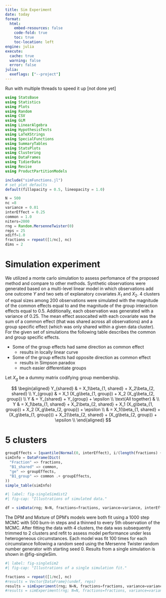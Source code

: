 ```yaml
---
title: Sim Experiment
date: today
format:
  html:
    embed-resources: false
    code-fold: true
    toc: true
    toc-location: left
engine: julia
execute: 
  cache: true
  warning: false
  error: false
julia:
  exeflags: ["--project"]
---
```


Run with multiple threads to speed it up [not done yet]


```julia
using StatsBase
using Statistics
using Plots
using Random
using CSV
using GLM
using LinearAlgebra
using HypothesisTests
using LaTeXStrings
using SpecialFunctions
using SummaryTables 
using StatsPlots
using Clustering
using DataFrames
using TidierData
using Revise
using ProductPartitionModels

include("simFunctions.jl")
# set plot defaults
default(fillopacity = 0.5, lineopacity = 1.0)
```


```julia
N = 500
nc =8 
variance = 0.01
interEffect = 0.25
common = 1.0
niters=2000
rng = Random.MersenneTwister(0)
reps = 25
xdiff=1.0
fractions = repeat([1/nc], nc)
dims = 2
```

# Simulation experiment

We utilized a monte carlo simulation to assess perfomance of the proposed method and compare to other methods.
Synthetic observations were generated based on a multi-level linear model in which observations add one outcome $Y$ and two sets of explanatory covariates $X_1$ and $X_2$.
4 clusters of equal sizes among 200 observations were simulated with the magnitude of the common effects equal to and the magnitude of the group interaction effects equal to 0.5.
Additionally, each observation was generated with a variance of 0.25. 
The mean effect assocaited with each covariate was the sum of a common effect (that was shared across all observations) and a group specific effect (which was only shared within a given data cluster).
For the given set of simulations the following table describes the common and group specific effects.

- Some of the group effects had same direction as common effect
  - results in locally linear curve
- Some of the group effects had opposite direction as common effect
  - results in Simpson paradox
  - much easier differentiate groups


Let $X_g$ be a dummy matrix codifying group membership.

$$
  \begin{aligned}
    Y_{shared} & = X_1\beta_{1, shared} + X_2\beta_{2, shared} \\ 
    Y_{group} & = X_1 (X_g\beta_{1, group}) + X_2 (X_g\beta_{2, group}) \\
    Y & = Y_{shared} + Y_{group} + \epsilon \\
    \text{All together} & \\
    Y & = X_1\beta_{1, shared} + X_2\beta_{2, shared} + X_1 (X_g\beta_{1, group}) + X_2 (X_g\beta_{2, group}) + \epsilon \\
    & = X_1(\beta_{1, shared} + (X_g\beta_{1, group})) + X_2(\beta_{2, shared} + (X_g\beta_{2, group}) + \epsilon \\
  \end{aligned}
$$

# 5 clusters

```julia
groupEffects = [quantile(Normal(0, interEffect), i/(length(fractions) + 1)) for i in 1:length(fractions)]
simInfo = DataFrame(Dict(
  "Fraction" => fractions,
  "B1_shared" => common,
  "ge" => groupEffects,
  "B1_group" => common .+ groupEffects,
))
simple_table(simInfo)
```

```julia
#| label: fig-singleSimdist2
#| fig-cap: "Illustrations of simulated data."

df = simData(rng; N=N, fractions=fractions, variance=variance, interEffect=interEffect, common=common, plotSim = true, xdiff=xdiff, dims = 2)
```


The DPM and Mixture of DPM's models were both fit using a 1000 step MCMC with 500 burn-in steps and a thinned to every 5th observation of the MCMC.
After fitting the data with 4 clusters, the data was subsequently trimmed to 2 clusters and refit to assess model performance under less heterogeneous circumstances.
Each model was fit 100 times for each circumstance following a random seed using the Mersenne Twister random number generator with starting seed 0.
Results from a single simulation is shown in @fig-singleSim.

```julia
#| label: fig-singleSim2
#| fig-cap: "Illustrations of a single simulation fit."

fractions = repeat([1/nc], nc)
#results = Vector{DataFrame}(undef, reps)
results = simExperiment(rng; N=N, fractions=fractions, variance=variance, interEffect=interEffect, common=common, plotFit=true, niters=niters, prec=0.1, alph=1.0, bet=1.0, plotSim=false, xdiff=xdiff, dims=dims)
#results = simExperiment(rng; N=N, fractions=fractions, variance=variance, interEffect=interEffect, common=common, plotFit=false, niters=niters, prec=0.1, alph=1.0, bet=1.0, plotSim=false, xdiff=xdiff, dims=dims)
```

<!--
```julia
#| output: false

seeds = MersenneTwister.(rand(1:10^8, Threads.nthreads()))  # or generate from original rng

if !isfile("5_clustResults.csv")
    # n,  fractions, variance, interEffect, common
    Threads.@threads for i in 2:reps
        try
           println(i)
           results[i] = simExperiment(seeds[Threads.threadid()], N, fractions, variance, interEffect, common, false, niters, xdiff = xdiff)
        catch err
            println("sim Failed")
        end
    end   
    defined_results = [results[i] for i in 1:reps if isassigned(results, i)]
    df = vcat(defined_results...)
    CSV.write("5_clustResults.csv", df, writeheader = true, append = true)
end
results = CSV.read("5_clustResults.csv", DataFrame, header = 1) 

# replace and value below 0.75 with missing in columns starting with "rind"
# results = @chain results begin
#     @mutate(
#         midDPM = ifelse(rind_DPM <= 0.75, missing, midDPM),
#         midMix = ifelse(rind_Mix <= 0.75, missing, midMix),
#         midMixoos = ifelse(rind_Mix <= 0.75, missing, midMixoos),
#         midDPMoos = ifelse(rind_DPM <= 0.75, missing, midDPMoos),
#         rindMixoos = ifelse(rind_Mix <= 0.75, missing, rindMixoos),
#         rind_DPMoos = ifelse(rind_DPM <= 0.75, missing, rind_DPMoos),
#         rind_Mix = ifelse(rind_Mix <= 0.75, missing, rind_Mix),
#         rind_DPM = ifelse(rind_DPM <= 0.75, missing, rind_DPM),
#         mixEq = ifelse(mixEq <= 20, missing, mixEq),
#         dpmEq = ifelse(dpmEq <= 20, missing, dpmEq),
# )
# end
```

## Overall assessment
To assess overall model performance of each method, we characterized the root mean squared prediction error (RMSE) for bayesian methods we summarized this with the posterior median of the RMSE.
Additionally, we computed the proportion of observations lying within the 95\% predictive credible interval which we call the Bayesian p-value @fig-bayesPvalue.
We also considered the differentiation between the DPM and Mixture of DPM models with a two-tailed Kolmogorov-Smirnov test @fig-ksTest.



## Clustering and Prediction
Next, we compared the models ability to cluster and predict within the fit dataset. These were assess through the median posterior Rand index @fig-randIndex and the median posterior RMSE @fig-RMSE.


```julia
#| label: fig-randIndex2
#| fig-cap: "Rand index for 2 and four clusters."

p1 = histogram([results.rind_Mix, results.rind_DPM, results.rind_K],
          opacity = 0.5,
          labels = ["PPMx-shared" "PPMx" "Kmean"],
          title = "2 cluster"
          )
# p2 = histogram([results.rind_Mix_2, results.rind_DPM_2, results.rind_K_2],
#           opacity = 0.5,
#           labels = ["PPMx-shared" "PPMx" "Kmean"],
#           title = "2 cluster"
#           )
p3 = histogram([results.rindMixoos, results.rind_DPMoos, results.rind_Koos],
          opacity = 0.5,
          labels = ["PPMx-shared" "PPMx" "Kmean"],
          title = "2 cluster (OOS)"
          )
xlims!(0, 1.1)
# p4 = histogram([results.rind_Mix_2oos, results.rind_DPM_2oos, results.rind_K_2oos],
#           opacity = 0.5,
#           labels = ["PPMx-shared" "PPMx" "Kmean"],
#           title = "2 cluster (OOS)"
#           )
plot(p1, p3, layout= [1,1], plot_title = "Rand index")
```

```julia
#| label: fig-RMSE2
#| fig-cap: "RMSE for 2 and four clusters."

p1 = histogram([results.midMix, results.midDPM, results.kmean_MSE],
          opacity = 0.33,
          labels = ["PPMx-shared" "PPMx" "Kmean"],
          title = "2 cluster"
          )
# p2 = histogram([results.midMix2, results.midDPM2, results.kmean_MSE_2],
#           opacity = 0.5,
#           labels = ["PPMx-shared" "PPMx" "Kmean"],
#           title = "2 cluster"
#           )
p3 = histogram([results.midMixoos, results.midDPMoos, results.kmean_MSEoos],
          opacity = 0.5,
          labels = ["PPMx-shared" "PPMx" "Kmean"],
          title = "2 cluster (OOS)"
          )
# p4 = histogram([results.midMix2oos, results.midDPM2oos, results.kmean_MSE_2oos],
#           opacity = 0.5,
#           labels = ["PPMx-shared" "PPMx" "Kmean"],
#           title = "2 cluster (OOS)"
#           )
plot(p1, p3, layout= [1,1], plot_title = "Median posterior RMSE")
```


```julia
#| label: fig-nclusts2
#| fig-cap: "Number of clusts for 2 simulated clusters."

histogram([results.ncMix, results.ncDPM, results.ncK],
          opacity = 0.33,
          labels = ["PPMx-shared" "PPMx" "Kmean"],
          title = "2 cluster"
          )


```

```julia
#| label: fig-mixing2
#| fig-cap: "Number of steps until mixed."

histogram([results.mixEq, results.dpmEq],
          opacity = 0.33,
          labels = ["PPMx-shared" "PPMx"],
          title = "2 cluster"
          )
```


## Common effect inference
We assessed the estimation of common effects.

```julia
p1 = histogram([results.meanBeta1 results.meanBetakclust1], label = ["4 cluster"  "Kmean"], opacity = 0.5, title = "Common effects")
xlims!(-10,10)
vline!([common], label = "true", linewidth = 4, color = :black)
#p2 = histogram([results.meanBeta2 results.meanBetakclust2], label = ["4 cluster"  "Kmean"], opacity = 0.5)
#vline!(-[common], label = "true", linewidth = 4, color = :black)

```

## Group Inference
We assessed the estimation of group specific effects.
```julia
p1 = histogram([results.Mix_beta1_c1 results.dpm_beta1_c1], label = ["PPMx-shared" "PPMx"], title = "Cluster 1, " * L"\beta_1 (2 clusters)")
```



## Table summary
```julia
@chain results begin
    @summarize(
        Mix_rind = round(median(skipmissing(rind_Mix)),digits = 2),
        DPM_rind = round(median(skipmissing(rind_DPM)), digits= 2),
        k_rind = round(median(skipmissing(rind_K)), digits = 2),
        Mix_rindiqr = round(iqr(skipmissing(rind_Mix)),digits = 2),
        DPM_rindiqr = round(iqr(skipmissing(rind_DPM)), digits= 2),
        k_rindiqr = round(iqr(skipmissing(rind_K)), digits = 2),
        Mix_rmse = round(median(skipmissing(midMix)),digits = 2),
        DPM_rmse = round(median(skipmissing(midDPM)), digits= 2),
        k_rmse = round(median(skipmissing(kmean_MSE)), digits = 2),
        Mix_rmsesd = round(iqr(skipmissing(midMix)),digits = 2),
        DPM_rmsesd = round(iqr(skipmissing(midDPM)), digits= 2),
        k_rmsesd = round(iqr(skipmissing(kmean_MSE)), digits = 2),
    )
  @unite(MixRind, (Mix_rind, Mix_rindiqr), "-")
  @unite(DPMRind, (DPM_rind, DPM_rindiqr), "-")
  @unite(kRind, (k_rind, k_rindiqr), "-")
  @unite(MixMSE, (Mix_rmse, Mix_rmsesd), "-")
  @unite(DPMMSE, (DPM_rmse, DPM_rmsesd), "-")
  @unite(kMSE, (k_rmse, k_rmsesd), "-")
  @mutate(
    MixRind = replace(MixRind, "-" => " ("),
    DPMRind = replace(DPMRind, "-" => " ("),
    kRind = replace(kRind, "-" => " ("),
    MixMSE = replace(MixMSE, "-" => " ("),
    DPMMSE = replace(DPMMSE, "-" => " ("),
    kMSE = replace(kMSE, "-" => " ("),
  )
  @mutate(
    # add ")" to end of stirng
    MixRind = replace(MixRind, r"$" => ")"),
    DPMRind = replace(DPMRind, r"$" => ")"),
    kRind = replace(kRind, r"$" => ")"),
    MixMSE = replace(MixMSE, r"$" => ")"),
    DPMMSE = replace(DPMMSE, r"$" => ")"),
    kMSE = replace(kMSE, r"$" => ")"),
  ) 
  simple_table()
end
```


# 4 clusters

```julia
nc = 4
fractions = repeat([1/nc], nc)
groupEffects = [quantile(Normal(0, interEffect), i/(length(fractions) + 1)) for i in 1:length(fractions)]
simInfo = DataFrame(Dict(
  "Fraction" => fractions,
  "B1_shared" => common,
  "ge" => groupEffects,
  "B1_group" => common .+ groupEffects,
))
simple_table(simInfo)
```

```julia
#| label: fig-singleSimdist
#| fig-cap: "Illustrations of simulated data."

df = simData(rng; N=N, fractions=fractions, variance=variance, interEffect=interEffect, common=common, plotSim = true, xdiff=xdiff)
```

```julia
#| label: fig-singleSim
#| fig-cap: "Illustrations of a single simulation fit."

results = Vector{DataFrame}(undef, reps)
#results[1] = simExperiment(rng, N, fractions, variance, interEffect, common, true, niters, xdiff = xdiff)
```


```julia
#| output: false

seeds = MersenneTwister.(rand(1:10^8, Threads.nthreads()))  # or generate from original rng
if !isfile("4_clustResults.csv")
    # n,  fractions, variance, interEffect, common
    Threads.@threads for i in 2:reps
        try
           println(i)
           results[i] = simExperiment(seeds[Threads.threadid()], N, fractions, variance, interEffect, common, false, niters, xdiff = xdiff)
        catch err
            println("sim Failed")
        end
    end   
    defined_results = [results[i] for i in 1:100 if isassigned(results, i)]
    df = vcat(defined_results...)
    CSV.write("4_clustResults.csv", df, writeheader = true, append = false)
end
results = CSV.read("4_clustResults.csv", DataFrame, header = 1)
results = @chain results begin
    @mutate(
        midDPM = ifelse(rind_DPM <= 0.75, missing, midDPM),
        midMix = ifelse(rind_Mix <= 0.75, missing, midMix),
        midMixoos = ifelse(rind_Mix <= 0.75, missing, midMixoos),
        midDPMoos = ifelse(rind_DPM <= 0.75, missing, midDPMoos),
        rindMixoos = ifelse(rind_Mix <= 0.75, missing, rindMixoos),
        rind_DPMoos = ifelse(rind_DPM <= 0.75, missing, rind_DPMoos),
        rind_Mix = ifelse(rind_Mix <= 0.75, missing, rind_Mix),
        rind_DPM = ifelse(rind_DPM <= 0.75, missing, rind_DPM),
        mixEq = ifelse(mixEq <= 20, missing, mixEq),
        dpmEq = ifelse(dpmEq <= 20, missing, dpmEq),
)
end
```



## Overall assessment
To assess overall model performance of each method, we characterized the root mean squared prediction error (RMSE) for bayesian methods we summarized this with the posterior median of the RMSE.
Additionally, we computed the proportion of observations lying within the 95\% predictive credible interval which we call the Bayesian p-value @fig-bayesPvalue.
We also considered the differentiation between the DPM and Mixture of DPM models with a two-tailed Kolmogorov-Smirnov test @fig-ksTest.

## Clustering and Prediction
Next, we compared the models ability to cluster and predict within the fit dataset. These were assess through the median posterior Rand index @fig-randIndex and the median posterior RMSE @fig-RMSE.


```julia
#| label: fig-randIndex
#| fig-cap: "Rand index for 2 and four clusters."

p1 = histogram([results.rind_Mix, results.rind_DPM, results.rind_K],
          opacity = 0.5,
          labels = ["PPMx-shared" "PPMx" "Kmean"],
          title = "4 cluster"
          )
# p2 = histogram([results.rind_Mix_2, results.rind_DPM_2, results.rind_K_2],
#           opacity = 0.5,
#           labels = ["PPMx-shared" "PPMx" "Kmean"],
#           title = "2 cluster"
#           )
p3 = histogram([results.rindMixoos, results.rind_DPMoos, results.rind_Koos],
          opacity = 0.5,
          labels = ["PPMx-shared" "PPMx" "Kmean"],
          title = "4 cluster (OOS)"
          )
# p4 = histogram([results.rind_Mix_2oos, results.rind_DPM_2oos, results.rind_K_2oos],
#           opacity = 0.5,
#           labels = ["PPMx-shared" "PPMx" "Kmean"],
#           title = "2 cluster (OOS)"
#           )
plot(p1, p3, layout= [1,1], plot_title = "Rand index")
```

```julia
#| label: fig-RMSE
#| fig-cap: "RMSE for 2 and four clusters."

p1 = histogram([results.midMix, results.midDPM, results.kmean_MSE],
          opacity = 0.5,
          labels = ["PPMx-shared" "PPMx" "Kmean"],
          title = "4 cluster"
          )
# p2 = histogram([results.midMix2, results.midDPM2, results.kmean_MSE_2],
#           opacity = 0.5,
#           labels = ["PPMx-shared" "PPMx" "Kmean"],
#           title = "2 cluster"
#           )
p3 = histogram([results.midMixoos, results.midDPMoos, results.kmean_MSEoos],
          opacity = 0.5,
          labels = ["PPMx-shared" "PPMx" "Kmean"],
          title = "4 cluster (OOS)"
          )
# p4 = histogram([results.midMix2oos, results.midDPM2oos, results.kmean_MSE_2oos],
#           opacity = 0.5,
#           labels = ["PPMx-shared" "PPMx" "Kmean"],
#           title = "2 cluster (OOS)"
#           )
plot(p1, p3, layout= [1,1], plot_title = "Median posterior RMSE")
```


## Common effect inference
We assessed the estimation of common effects.

```julia
p1 = histogram([results.meanBeta1 results.meanBetakclust1], label = ["4 cluster"  "Kmean"], opacity = 0.5)
vline!([common], label = "true", linewidth = 4, color = :black)

plot(p1, plot_title = "Common effects")

```

## Group Inference
We assessed the estimation of group specific effects.
```julia
p1 = histogram([results.Mix_beta1_c1 results.dpm_beta1_c1], label = ["PPMx-shared" "PPMx"], title = "Cluster 1, " * L"\beta_1")
```


## Table summary
```julia
@chain results begin
    @summarize(
        Mix_rind = round(median(skipmissing(rind_Mix)),digits = 2),
        DPM_rind = round(median(skipmissing(rind_DPM)), digits= 2),
        k_rind = round(median(skipmissing(rind_K)), digits = 2),
        Mix_rindiqr = round(iqr(skipmissing(rind_Mix)),digits = 2),
        DPM_rindiqr = round(iqr(skipmissing(rind_DPM)), digits= 2),
        k_rindiqr = round(iqr(skipmissing(rind_K)), digits = 2),
        Mix_rmse = round(median(skipmissing(midMix)),digits = 2),
        DPM_rmse = round(median(skipmissing(midDPM)), digits= 2),
        k_rmse = round(median(skipmissing(kmean_MSE)), digits = 2),
        Mix_rmsesd = round(iqr(skipmissing(midMix)),digits = 2),
        DPM_rmsesd = round(iqr(skipmissing(midDPM)), digits= 2),
        k_rmsesd = round(iqr(skipmissing(kmean_MSE)), digits = 2),
    )
  @unite(MixRind, (Mix_rind, Mix_rindiqr), "-")
  @unite(DPMRind, (DPM_rind, DPM_rindiqr), "-")
  @unite(kRind, (k_rind, k_rindiqr), "-")
  @unite(MixMSE, (Mix_rmse, Mix_rmsesd), "-")
  @unite(DPMMSE, (DPM_rmse, DPM_rmsesd), "-")
  @unite(kMSE, (k_rmse, k_rmsesd), "-")
  @mutate(
    MixRind = replace(MixRind, "-" => " ("),
    DPMRind = replace(DPMRind, "-" => " ("),
    kRind = replace(kRind, "-" => " ("),
    MixMSE = replace(MixMSE, "-" => " ("),
    DPMMSE = replace(DPMMSE, "-" => " ("),
    kMSE = replace(kMSE, "-" => " ("),
  )
  @mutate(
    # add ")" to end of stirng
    MixRind = replace(MixRind, r"$" => ")"),
    DPMRind = replace(DPMRind, r"$" => ")"),
    kRind = replace(kRind, r"$" => ")"),
    MixMSE = replace(MixMSE, r"$" => ")"),
    DPMMSE = replace(DPMMSE, r"$" => ")"),
    kMSE = replace(kMSE, r"$" => ")"),
  ) 
  simple_table()
end
```

```julia
#| label: fig-nclusts4
#| fig-cap: "Number of clusts for 4 simulated clusters."

histogram([results.ncMix, results.ncDPM, results.ncK],
          opacity = 0.33,
          labels = ["PPMx-shared" "PPMx" "Kmean"],
          title = "4 cluster"
          )
```

```julia
#| label: fig-mixing4
#| fig-cap: "Number of steps until mixed for 4 clusters."

histogram([results.mixEq, results.dpmEq],
          opacity = 0.33,
          labels = ["PPMx-shared" "PPMx"],
          title = "2 cluster"
          )


```
-->
